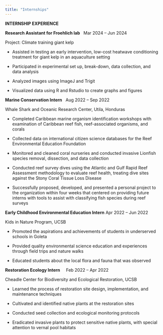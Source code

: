 ```yaml
---
title: "Internships"
---
```


**INTERNSHIP EXPERIENCE**

**Research Assistant for Froehlich lab**   Mar 2024 – Jun 2024

Project: Climate training giant kelp

-   Assisted in testing an early intervention, low-cost heatwave conditioning treatment for giant kelp in an aquaculture setting

-   Participated in experimental set up, break-down, data collection, and data analysis

-   Analyzed images using ImageJ and Trigit 

-   Visualized data using R and Rstudio to create graphs and figures 

**Marine Conservation Intern**   Aug 2022 – Sep 2022

Whale Shark and Oceanic Research Center, Utila, Honduras

-   Completed Caribbean marine organism identification workshops with examination of Caribbean reef fish, reef-associated organisms, and corals

-   Collected data on international citizen science databases for the Reef Environmental Education Foundation

-   Monitored and cleaned coral nurseries and conducted invasive Lionfish species removal, dissection, and data collection

-   Conducted reef survey dives using the Atlantic and Gulf Rapid Reef Assessment methodology to evaluate reef health, treating dive sites against the Stony Coral Tissue Loss Disease

-   Successfully proposed, developed, and presented a personal project to the organization within four weeks that centered on providing future interns with tools to assist with classifying fish species during reef surveys 

**Early Childhood Environmental Education Intern** Apr 2022 – Jun 2022

Kids in Nature Program, UCSB

-   Promoted the aspirations and achievements of students in underserved schools in Goleta 

-   Provided quality environmental science education and experiences through field trips and nature walks

-   Educated students about the local flora and fauna that was observed

**Restoration Ecology Intern**     Feb 2022 – Apr 2022

Cheadle Center for Biodiversity and Ecological Restoration, UCSB

-   Learned the process of restoration site design, implementation, and maintenance techniques

-   Cultivated and identified native plants at the restoration sites 

-   Conducted seed collection and ecological monitoring protocols

-   Eradicated invasive plants to protect sensitive native plants, with special attention to vernal pool habitats
